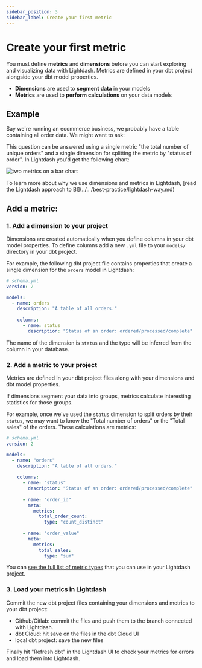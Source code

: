 ```yaml
---
sidebar_position: 3
sidebar_label: Create your first metric
---
```


# Create your first metric


You must define **metrics** and **dimensions** before you can start exploring and visualizing data with Lightdash. 
Metrics are defined in your dbt project alongside your dbt model properties.

* **Dimensions** are used to **segment data** in your models
* **Metrics** are used to **perform calculations** on your data models

## Example

Say we're running an ecommerce business, we probably have a table containing all order data. We might want to 
ask: 

<div style={{textAlign: 'center', paddingBottom: 30, paddingTop: 10}}>
  <DataQuestion width="70%"/>
</div>

This question can be answered using a single metric "the total number of unique orders" and a single dimension for 
splitting the metric by "status of order". In Lightdash you'd get the following chart:

![two metrics on a bar chart](./assets/metric-on-bar-chart.png)

To learn more about why we use dimensions and metrics in Lightdash, [read the Lightdash approach to BI](../..
/best-practice/lightdash-way.md)

## Add a metric:

### 1. Add a dimension to your project

Dimensions are created automatically when you define columns in your dbt model properties. To define columns add a 
new `.yml` file to your `models/` directory in your dbt project.

For example, the following dbt project file contains properties that create a single dimension for the `orders` model in Lightdash:

```yaml
# schema.yml
version: 2

models:
  - name: orders
    description: "A table of all orders."
    
    columns:
      - name: status
        description: "Status of an order: ordered/processed/complete"
```

The name of the dimension is `status` and the type will be inferred from the column in your database.

### 2. Add a metric to your project

Metrics are defined in your dbt project files along with your dimensions and dbt model properties.

If dimensions segment your data into groups, metrics calculate interesting statistics for those groups. 

For example, once we've used the `status` dimension to split orders by their `status`, we may want to know the 
"Total number of orders" or the "Total sales" of the orders. These calculations are metrics:

```yaml
# schema.yml
version: 2

models:
  - name: "orders"
    description: "A table of all orders."
    
    columns:
      - name: "status"
        description: "Status of an order: ordered/processed/complete"
        
      - name: "order_id"
        meta:
          metrics:
            total_order_count:
              type: "count_distinct" 
              
      - name: "order_value"
        meta:
          metrics:
            total_sales:
              type: "sum" 
```
You can [see the full list of metric types](../../references/metrics.md) that you can use in your Lightdash project.

### 3. Load your metrics in Lightdash

Commit the new dbt project files containing your dimensions and metrics to your dbt project:

* Github/Gitlab: commit the files and push them to the branch connected with Lightdash.
* dbt Cloud: hit save on the files in the dbt Cloud UI
* local dbt project: save the new files

Finally hit "Refresh dbt" in the Lightdash UI to check your metrics for errors and load them into Lightdash.
